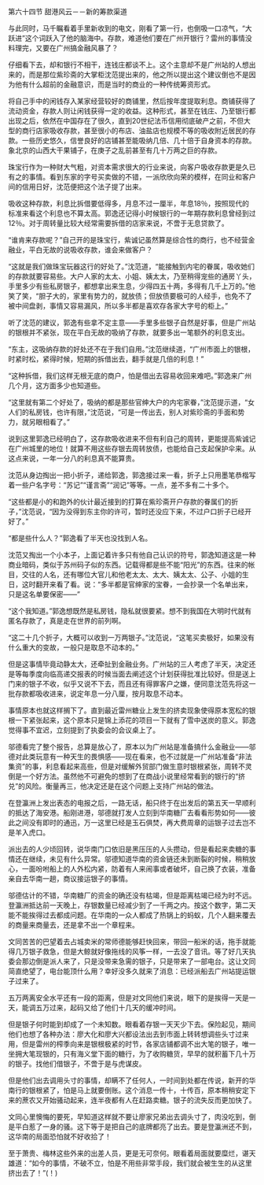 

第六十四节 甜港风云－－新的筹款渠道

与此同时，马千瞩看着手里新收到的电文，刚看了第一行，也倒吸一口凉气，“大跃进”这个词跃入了他的脑海中。存款，难道他们要在广州开银行？雷州的事情没料理完，又要在广州搞金融风暴了？

仔细看下去，却和银行不相干，连钱庄都谈不上。这个主意却不是广州站的人想出来的，而是那位紫珍斋的大掌柜沈范提出来的，他之所以提出这个建议倒也不是因为他有什么超前的金融意识，而是当时的商业的一种传统筹资形式。

将自己手中的闲钱存入某家经营较好的商铺里，然后按年度提取利息。商铺获得了流动资金，存款人则让闲钱获得一定的收益。这种形式，甚至在钱庄、乃至银行都出现之后，依然在中国存在了很久，直到20世纪法币信用彻底破产之前，不但大型的商行店家吸收存款，甚至很小的布店、油盐店也规模不等的吸收附近居民的存款。一些历史悠久，信誉良好的店铺甚至能吸纳几倍、几十倍于自身资本的存款。象北京的山西大干果铺子，在庚子之乱前甚至有几十万两之巨的存款。

珠宝行作为一种财大气粗，对资本需求很大的行业来说，向客户吸收存款更是久已有之的事情。看到东家的字号买卖做的不错，一派欣欣向荣的模样，在同业和客户间的信用日好，沈范便把这个法子提了出来。

吸收这种存款，利息比拆借要低得多，月息不过一厘半，年息18％，按照现代的标准来看这个利息也不算太高。郭逸还记得小时候银行的一年期存款利息曾经到过12％。对于周转量比较大经常需要拆借的店家来说，不啻于无息贷款了。

“谁肯来存款呢？”自己开的是珠宝行，紫诚记虽然算是综合性的商行，也不经营金融业，平白无故的说吸收存款，谁会来做客户？

“这就是我们做珠宝玩器这行的好处了。”沈范道，“能接触到内宅的眷属，吸收她们的存款就要容易些。大户人家的太太、小姐、姨太太，乃至稍得宠些的通房丫头，手里多少有些私房银子，都想拿出来生息，少得四五十两，多得有几千上万的。”他笑了笑，“胆子大的，家里有势力的，就放债；但放债要极可的人经手，也免不了被中间盘剥，事情又容易漏风，所以多半都是喜欢存各家大字号的柜上。”

听了沈范的建议，郭逸有些拿不定主意――手里多些银子自然是好事，但是广州站的银根并不紧张，现在平白无故的吸纳了存款，就要多出一笔额外的利息支出。

“东主，这吸纳存款的好处还不在于我们自用。”沈范继续道，“广州市面上的银根，时紧时松，紧得时候，短期的拆借出去，翻手就是几倍的利息！”

“这种拆借，我们这样无根无底的商户，怕是借出去容易收回来难吧。”郭逸来广州几个月，这方面多少也知道些。

“这里就有第二个好处了，吸纳的都是那些官绅大户的内宅家眷，”沈范提示道，“女人们的私房钱，也许有限，”沈范说，“可是一传出去，别人对紫珍斋的手面和势力，就另眼相看了。”

说到这里郭逸已经明白了，这存款吸收进来不但有利自己的周转，更能提高紫诚记在广州城里的地位！就算不用这些存银去周转放债，也能给自己支起保护伞来。从这点来说，一年一分八的利息真不能算贵。

沈范从身边掏出一把小折子，递给郭逸，郭逸接过来一看，折子上只用墨笔恭楷写着一些户名字号：“苏记”“谨言斋”“润记”等等。一点，差不多有二十多个。

“这些都是小的和跑外的伙计最近接到的打算在紫珍斋开户存款的眷属们的折子，”沈范说，“因为没得到东主你的许可，暂时还没应下来，不过户口折子已经开好了。”

“都是些什么人？”郭逸看了半天也没找到人名。

沈范又掏出一个小本子，上面记着许多只有他自己认识的符号，郭逸知道这是一种商业暗码，类似于苏州码子似的东西。记载得都是些不能“阳光”的东西。往来的帐目，交往的人名，还有哪位大官儿和他老太太、太大、姨太太、公子、小姐的生日，这时翻开来看了看。说：“多半都是官绅家的宝眷，一会抄录一个名单出来，只是这名单要保密――”

“这个我知道。”郭逸想既然是私房钱，隐私就很要紧。想不到我国在大明时代就有匿名存款了，真是走在世界的前列啊。

“这二十几个折子，大概可以收到一万两银子。”沈范说，“这笔买卖极好，如果没有什么重大的变故，一般只是取息不动本的。”

但是这事情毕竟动静太大，还牵扯到金融业务。广州站的三人考虑了半天，决定还是等每季度向临高递交报表的时候当面去阐述这个计划获得批准比较好。但是送上门来的银子不收，似乎又说不下去，而且还有得罪客户之嫌，便同意沈范先将这一批存款都吸收进来，说定年息一分八厘，按月取息不动本。

事情原本也就这样搁下了。直到最近雷州糖业上发生的挤卖现象使得原本宽松的银根一下紧张起来，这个原本只是锦上添花的项目一下就有了雪中送炭的意义。郭逸觉得事不宜迟，立刻提到了执委会的会议桌上了。

邬德看完了整个报告，总算是放心了，原本以为广州站是准备搞什么金融业――邬德对此类玩意有一种天生的畏惧感――现在看来，也不过就是一广州站准备“非法集资”的事，利息看起来高些，但是对缓解外贸部门做生意时银根紧张，周转不灵倒是一个好方法。虽然他不可避免的想到了在商战小说里经常看到的银行的“挤兑”的风险。衡量再三，他决定还是在这个问题上支持广州站的做法。

在登瀛洲上发出表态的电报之后，一路无话，船只终于在出发后的第五天一早顺利的抵达了海安港。船刚进港，邬德就打发人立刻到华南糖厂去看看形势如何――彼此之间没有即时的通迅，万一这里已经是玉石俱焚，再大费周章的运银子过去岂不是羊入虎口。

派出去的人少顷回转，说华南门口依旧是黑压压的人头攒动，但是看起来卖糖的事情还在继续，未见有什么异常。邬德知道华南的资金链还未到断裂的时候，稍稍放心，一面吩咐船上的人外松内紧，防着有人来闹事或者破坏，自己换了衣装，准备亲自去华南一趟，商议接运银子的事情。

邬德估计的不错，华南糖厂的资金的确还没有枯竭，但是距离枯竭已经为时不远。登瀛洲抵达前一天晚上，存银数量已经减少到了一千两之内。按这个数字，第二天能不能挨得过去都成问题。在华南的一众人都成了热锅上的蚂蚁，几个人翻来覆去的商量来商量去，还是拿不出一个章程来。

文同苦苦的巴望着去占城卖米的常师德能够赶快回来，带回一船米的话，拖手就能得几万银子救急，但是大鲸就好像拖线的风筝一样，一去没了音讯。等了好几天执委会那边倒是派人来了，只是没带来急需的银子，只是带来了一部电台。这让文同简直绝望了，电台能顶什么用？幸好没多久就来了消息：已经派船去广州站提运银子过来了。

五万两离安全水平还有一段的距离，但是对文同他们来说，眼下的是挨得一天是一天，能调五万过来，起码又给了他们十几天的缓冲时间。

但是银子何时能到却成了一个未知数。眼看着存银一天天少下去。保险起见，期间他们也想了各种办法：廖大化和廖大兴都设法出去到市面上转转想调些头寸过来用，但是雷州的榨季向来是银根极紧的时节，各家店铺都调不出大笔的银子，唯一坐拥大笔现银的，只有海义堂下面的糖行，为了收购糖货，早早的就积蓄下几十万的银子。找他们借银子，不啻于是与虎谋皮。

但是他们出去调用头寸的事情，却瞒不了任何人，一时间到处都在传说，新开的华南行的银根紧了，怕是马上就要倒账。这个消息一传十，十传百，原本稍稍安定下来的蔗农又开始骚动起来，连半夜都有人在赶路卖糖。银子的流失反而更加快了。

文同心里懊悔的要死，早知道这样就不要让廖家兄弟出去调头寸了，肉没吃到，倒是平白惹了一身的骚。这下等于是把自己的底牌都亮了出去。要是登瀛洲还不到，这华南的局面恐怕就不好收拾了！

至于萧贵、梅林这些外来的出差人员，更是无可奈何。眼看着局面就要糜烂，谌天雄道：“如今的事情，不破不立，怕是不用些非常手段，我们就会被生生的从这里挤出去了！”(！)

